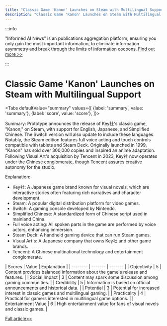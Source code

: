 ```yaml
---
title: "Classic Game 'Kanon' Launches on Steam with Multilingual Support"
description: "Classic Game 'Kanon' Launches on Steam with Multilingual Support"
---
```



:::info

"Informed AI News" is an publications aggregation platform, ensuring you only gain the most important information, to eliminate information asymmetry and break through the limits of information cocoons.  [Find out more >>](/docs/guides)

:::

# Classic Game 'Kanon' Launches on Steam with Multilingual Support


<Tabs
	defaultValue="summary"
	values={[
	{label: 'summary', value: 'summary'},
	{label: 'score', value: 'score'},
]}>
<TabItem value="summary">


Summary:
Prototype announces the release of Key社's classic game, "Kanon," on Steam, with support for English, Japanese, and Simplified Chinese. The Switch version will also update to include these languages. Notably, the Steam edition features full voice acting and touch controls compatible with tablets and Steam Deck. Originally launched in 1999, "Kanon" has sold over 300,000 copies and inspired an anime adaptation. Following Visual Art's acquisition by Tencent in 2023, Key社 now operates under the Chinese conglomerate, though Tencent assures creative autonomy for the studio.

Explanation:
- Key社: A Japanese game brand known for visual novels, which are interactive stories often featuring rich narratives and character development.
- Steam: A popular digital distribution platform for video games.
- Switch: A gaming console developed by Nintendo.
- Simplified Chinese: A standardized form of Chinese script used in mainland China.
- Full voice acting: All spoken parts in the game are performed by voice actors, enhancing immersion.
- Steam Deck: A handheld gaming device that can run Steam games.
- Visual Art's: A Japanese company that owns Key社 and other game brands.
- Tencent: A Chinese multinational technology and entertainment conglomerate.
</TabItem>
<TabItem value="score">
	| Scores     | Value   | Explanation |
	| -------- | ------- | ------- |
	| Objectivity  | 5    | Content provides balanced information about the game's release and features.    |
	| Social Impact | 3     | Content may spark some discussion among gaming communities.    |
	| Credibility    | 5    | Information is based on official announcements and historical data.    |
	| Potential    | 3    | Potential for increased interest in classic games and multilingual gaming.    |
	| Practicality    | 4    | Practical for gamers interested in multilingual game options.    |
	| Entertainment Value    | 6    | High entertainment value for fans of visual novels and classic games.    |
</TabItem>
</Tabs>

[Full article>>](https://readhub.cn/topic/8a91ezq2U3X)
